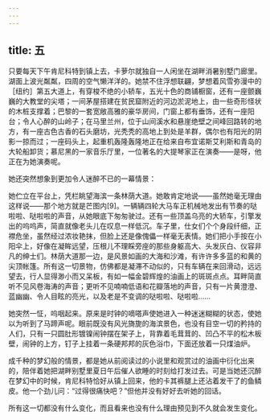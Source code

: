 ```yaml
---
---
---
```

title: 五
---




只要每天下午肯尼科特到镇上去，卡萝尔就独自一人闲坐在湖畔消暑别墅门廊里。湖面上波光粼粼，四周的空气懒洋洋的。她禁不住浮想联翩，梦想着风雪弥漫中的［纽约］第五大道上，有穿梭不绝的小轿车，五光十色的商铺橱窗，还有一座颤巍巍的大教堂的尖塔；一间茅屋搭建在贫民窟附近的河边淤泥地上，由一些奇形怪状的木桩支撑着；巴黎的一套宽敞高雅的豪华房间，门窗上都有垂饰，还有一座阳台；令人心醉的山岭子；在马里兰州，位于山间溪水和悬崖绝壁之间峰回路转的地方，有一座古色古香的石头磨坊，光秃秃的高地上到处是羊群，偶尔也有阳光的阴影一掠而过；一座码头上，起重机轰隆轰隆地正在给来自布宜诺斯艾利斯和青岛的大轮船卸货；慕尼黑的一家音乐厅里，一位著名的大提琴家正在演奏——是呀，他正在为她演奏呢。

她还突然想象到更加令人迷醉不已的一幕情景：

她伫立在平台上，凭栏眺望海滨一条林荫大道。她敢肯定地说——虽然她毫无理由这样说——那个地方就是芒图内[9]。一辆辆四轮大马车正机械地发出有节奏的哒啦啦、哒啦啦的声音，从她眼底下匆匆驶过。还有一些顶盖乌亮的大轿车，引擎发出的呜呜声，简直就像老头儿在叹息一样低沉。车子里，仕女们个个身段纤细，正襟危坐，虽然经过浓妆艳抹，但脸上还是像傀儡一样毫无表情。她们把小手按在小阳伞上，好像在凝眸远望，压根儿不理睬旁座的那些身躯高大、头发灰白、仪容非凡的绅士们。林荫大道那一边，是风景如画的大海和沙滩，有许许多多蓝的和黄的尖顶帐篷。所有这一切景物，仿佛都是凝滞不动似的，只有车辆在来回滑动，远远望去，行人显得渺小而又呆板，有如一幅金碧辉煌的油画上的斑斑点点。耳畔简直听不见风卷海涛的声音；更听不见喃喃低语和花瓣落地的声音，只有一片黄澄澄、蓝幽幽、令人目眩的亮光，以及老是不变调的哒啦啦、哒啦啦……

她突然一怔，呜咽起来。原来是时钟的嘀嗒声使她进入一种迷迷糊糊的状态，使她以为听到了马蹄声呢。眼前既没有风光旖旎的海滨景色，也没有目空一切的矜持的人们，只有一只圆肚形镀镍闹钟摆在架子上，背靠着毛茸茸的、凹凸不平的松木板壁，闹钟的上方，钉子上挂着一条硬邦邦的灰色浴巾，下面还放着一只煤油炉。

成千种的梦幻般的情景，都是她从前阅读过的小说里和观赏过的油画中衍化出来的，陪伴着她把湖畔别墅里夏日午后催人欲睡的时刻给打发过去。可是当她还沉醉在梦幻中的时候，肯尼科特恰好从镇上回来，他的卡其裤腿上还沾着发干了的鱼鳞皮。他一个劲儿问：“过得很痛快吧？”但他并没有好好去听她的回话。

所有这一切都没有什么变化，而且看来也没有什么理由预见到不久就会发生变化。